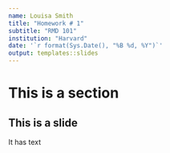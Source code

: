 ```yaml
---
name: Louisa Smith
title: "Homework # 1"
subtitle: "RMD 101"
institution: "Harvard"
date: '`r format(Sys.Date(), "%B %d, %Y")`'
output: templates::slides
---
```

# This is a section

## This is a slide
It has text
